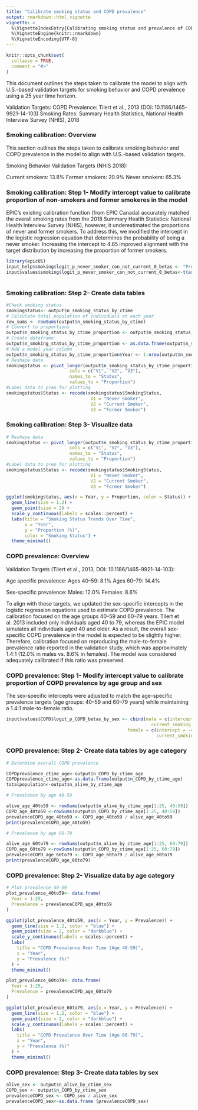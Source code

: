 ```yaml
---
title: "Calibrate smoking status and COPD prevalence"
output: rmarkdown::html_vignette
vignette: >
  %\VignetteIndexEntry{Calibrating smoking status and prevalence of COPD}
  %\VignetteEngine{knitr::rmarkdown}
  %\VignetteEncoding{UTF-8}
---
```


```r
knitr::opts_chunk$set(
  collapse = TRUE,
  comment = "#>"
)
```

This document outlines the steps taken to calibrate the model to align with U.S.-based validation targets for smoking behavior and COPD prevalence using a 25 year time horizon.

Validation Targets:
COPD Prevalence: Tilert et al., 2013 (DOI: 10.1186/1465-9921-14-103)
Smoking Rates: Summary Health Statistics, National Health Interview Survey (NHIS), 2018

### Smoking calibration: Overview

This section outlines the steps taken to calibrate smoking behavior and COPD prevalence in the model to align with U.S.-based validation targets.

Smoking Behavior Validation Targets (NHIS 2018):

Current smokers: 13.8%
Former smokers: 20.9%
Never smokers: 65.3%

### Smoking calibration: Step 1- Modify intercept value to calibrate proportion of non-smokers and former smokeres in the model

EPIC's existing calibration function (from EPIC Canada) accurately matched the overall smoking rates from the 2018 Summary Health Statistics: National Health Interview Survey (NHIS), however, it underestimated the proportions of never and former smokers. To address this, we modified the intercept in the logistic regression equation that determines the probability of being a never smoker. Increasing the intercept to 4.85 improved alignment with the target distribution by increasing the proportion of former smokers.


```r
library(epicUS)
input_help$smoking$logit_p_never_smoker_con_not_current_0_betas <- "Probability of being a never-smoker conditional on not being current smoker, at the time of creation"
input$values$smoking$logit_p_never_smoker_con_not_current_0_betas<-t(as.matrix(c(intercept = 4.85, sex = 0, age = -0.06, age2 = 0,
                                                                                 sex_age = 0,sex_age2 = 0, year = -0.02)))
```

### Smoking calibration: Step 2- Create data tables 

```r
#Check smoking status
smokingstatus<- output$n_smoking_status_by_ctime
# Calculate total population of individuals at each year
row_sums <- rowSums(output$n_smoking_status_by_ctime)
# Convert to proportions
output$n_smoking_status_by_ctime_proportion <- output$n_smoking_status_by_ctime / row_sums
# Create dataframe
output$n_smoking_status_by_ctime_proportion <- as.data.frame(output$n_smoking_status_by_ctime_proportion)
# Add a model year column
output$n_smoking_status_by_ctime_proportion$Year <- 1:nrow(output$n_smoking_status_by_ctime_proportion)
# Reshape data
smokingstatus <- pivot_longer(output$n_smoking_status_by_ctime_proportion,
                        cols = c("V1", "V2", "V3"),
                        names_to = "Status",
                        values_to = "Proportion")
#Label data to prep for plotting
smokingstatus$Status <- recode(smokingstatus$SmokingStatus,
                                V1 = "Never Smoker",
                                V2 = "Current Smoker",
                                V3 = "Former Smoker")
```

### Smoking calibration: Step 3- Visualize data

```r

# Reshape data
smokingstatus <- pivot_longer(output$n_smoking_status_by_ctime_proportion,
                        cols = c("V1", "V2", "V3"),
                        names_to = "Status",
                        values_to = "Proportion")
#Label data to prep for plotting
smokingstatus$Status <- recode(smokingstatus$SmokingStatus,
                                V1 = "Never Smoker",
                                V2 = "Current Smoker",
                                V3 = "Former Smoker")

ggplot(smokingstatus, aes(x = Year, y = Proportion, color = Status)) +
  geom_line(size = 1.2) +
  geom_point(size = 2) +
  scale_y_continuous(labels = scales::percent) +
  labs(title = "Smoking Status Trends Over Time",
       x = "Year",
       y = "Proportion (%)",
       color = "Smoking Status") +
  theme_minimal()

```


### COPD prevalence: Overview

Validation Targets (Tilert et al., 2013, DOI: 10.1186/1465-9921-14-103):

Age specific prevalence:
Ages 40–59: 8.1%
Ages 60–79: 14.4%

Sex-specific prevalence: 
Males: 12.0%
Females: 8.6% 

To align with these targets, we updated the sex-specific intercepts in the logistic regression equations used to estimate COPD prevalence. The calibration focused on the age groups 40–59 and 60–79 years. Tilert et al. 2013 included only individuals aged 40 to 79, whereas the EPIC model simulates all individuals aged 40 and older. As a result, the overall sex-specific COPD prevalence in the model is expected to be slightly higher. Therefore, calibration focused on reproducing the male-to-female prevalence ratio reported in the validation study, which was approximately 1.4:1 (12.0% in males vs. 8.6% in females). The model was considered adequately calibrated if this ratio was preserved.

### COPD prevalence: Step 1- Modify intercept value to calibrate proportion of COPD prevalence by age group and sex  

The sex-specific intercepts were adjusted to match the age-specific prevalence targets (age groups: 40–59 and 60–79 years) while maintaining a 1.4:1 male-to-female ratio.

```r
input$values$COPD$logit_p_COPD_betas_by_sex <- cbind(male = c(intercept = -4.15189, age = 0.033070   , age2 = 0, pack_years = 0.025049   ,
                                                       current_smoking = 0, year = 0, asthma = 0),
                                              female = c(intercept = -4.28486, age = 0.027359   , age2 = 0, pack_years = 0.030399   ,
                                                         current_smoking = 0, year = 0, asthma = 0))
```


### COPD prevalence: Step 2- Create data tables by age category

```r

# Determine overall COPD prevalence

COPDprevalence_ctime_age<-output$n_COPD_by_ctime_age
COPDprevalence_ctime_age<-as.data.frame(output$n_COPD_by_ctime_age)
totalpopulation<-output$n_alive_by_ctime_age

# Prevalence by age 40-59 

alive_age_40to59 <- rowSums(output$n_alive_by_ctime_age[1:25, 40:59])
COPD_age_40to59 <-rowSums(output$n_COPD_by_ctime_age[1:25, 40:59])
prevalenceCOPD_age_40to59 <- COPD_age_40to59 / alive_age_40to59
print(prevalenceCOPD_age_40to59)

# Prevalence by age 60-79

alive_age_60to79 <- rowSums(output$n_alive_by_ctime_age[1:25, 60:79])
COPD_age_60to79 <-rowSums(output$n_COPD_by_ctime_age[1:25, 60:79])
prevalenceCOPD_age_60to79 <- COPD_age_60to79 / alive_age_60to79
print(prevalenceCOPD_age_60to79)
```

### COPD prevalence: Step 2- Visualize data by age category

```r

# Plot prevalence 40-59
plot_prevalence_40to59<- data.frame(
  Year = 1:25,
  Prevalence = prevalenceCOPD_age_40to59
)

ggplot(plot_prevalence_40to59, aes(x = Year, y = Prevalence)) +
  geom_line(size = 1.2, color = "blue") +
  geom_point(size = 2, color = "darkblue") +
  scale_y_continuous(labels = scales::percent) +
  labs(
    title = "COPD Prevalence Over Time (Age 40-59)",
    x = "Year",
    y = "Prevalence (%)"
  ) +
  theme_minimal()

plot_prevalence_60to79<- data.frame(
  Year = 1:25,
  Prevalence = prevalenceCOPD_age_60to79
)

ggplot(plot_prevalence_60to79, aes(x = Year, y = Prevalence)) +
  geom_line(size = 1.2, color = "blue") +
  geom_point(size = 2, color = "darkblue") +
  scale_y_continuous(labels = scales::percent) +
  labs(
    title = "COPD Prevalence Over Time (Age 60-79)",
    x = "Year",
    y = "Prevalence (%)"
  ) +
  theme_minimal()

```

### COPD prevalence: Step 3- Create data tables by sex

```r

alive_sex <- output$n_alive_by_ctime_sex
COPD_sex <- output$n_COPD_by_ctime_sex
prevalenceCOPD_sex <- COPD_sex / alive_sex
prevalenceCOPD_sex<-as.data.frame (prevalenceCOPD_sex)

```


### 
